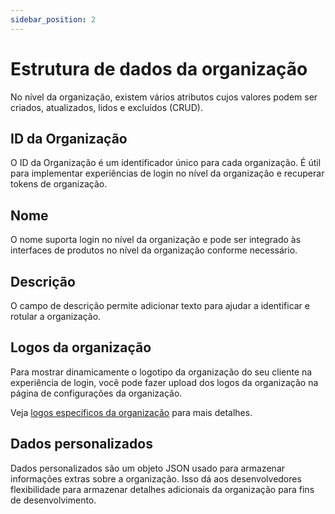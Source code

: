 ```yaml
---
sidebar_position: 2
---
```


# Estrutura de dados da organização

No nível da organização, existem vários atributos cujos valores podem ser criados, atualizados, lidos e excluídos (CRUD).

## ID da Organização

O ID da Organização é um identificador único para cada organização. É útil para implementar experiências de login no nível da organização e recuperar tokens de organização.

## Nome

O nome suporta login no nível da organização e pode ser integrado às interfaces de produtos no nível da organização conforme necessário.

## Descrição

O campo de descrição permite adicionar texto para ajudar a identificar e rotular a organização.

## Logos da organização

Para mostrar dinamicamente o logotipo da organização do seu cliente na experiência de login, você pode fazer upload dos logos da organização na página de configurações da organização.

Veja [logos específicos da organização](/customization/match-your-brand/#organization-specific-logos) para mais detalhes.

## Dados personalizados

Dados personalizados são um objeto JSON usado para armazenar informações extras sobre a organização. Isso dá aos desenvolvedores flexibilidade para armazenar detalhes adicionais da organização para fins de desenvolvimento.
